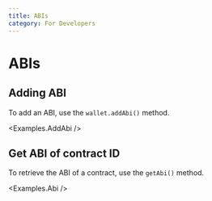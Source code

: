 ```yaml
---
title: ABIs
category: For Developers
---
```


# ABIs

## Adding ABI

To add an ABI, use the `wallet.addAbi()` method.

<CodeImport file="../../examples/abis/AddAbi.tsx" commentBlock="addABI" />

<Examples.AddAbi />

## Get ABI of contract ID

To retrieve the ABI of a contract, use the `getAbi()` method.

<CodeImport file="../../examples/abis/Abi.tsx" commentBlock="getABI" />

<Examples.Abi />
